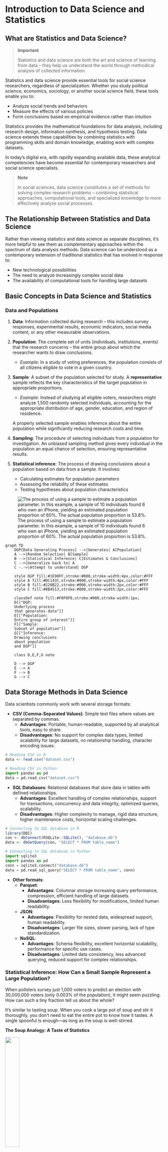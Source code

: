 # Introduction to Data Science and Statistics

## What are Statistics and Data Science?

> **Important**
>
> Statistics and data science are both the art and science of learning from data – they help us understand the world through methodical analysis of collected information.

Statistics and data science provide essential tools for social science researchers, regardless of specialization. Whether you study political science, economics, sociology, or another social science field, these tools enable you to:

- Analyze social trends and behaviors
- Measure the effects of various policies 
- Form conclusions based on empirical evidence rather than intuition

Statistics provides the mathematical foundations for data analysis, including research design, information synthesis, and hypothesis testing. Data science extends these capabilities by combining statistics with programming skills and domain knowledge, enabling work with complex datasets.

In today's digital era, with rapidly expanding available data, these analytical competencies have become essential for contemporary researchers and social science specialists.

> **Note**
>
> In social sciences, data science constitutes a set of methods for solving complex research problems – combining statistical approaches, computational tools, and specialized knowledge to more effectively analyze social processes.

## The Relationship Between Statistics and Data Science

Rather than viewing statistics and data science as separate disciplines, it's more helpful to see them as complementary approaches within the spectrum of data analysis methods. Data science can be understood as a contemporary extension of traditional statistics that has evolved in response to:

- New technological possibilities
- The need to analyze increasingly complex social data
- The availability of computational tools for handling large datasets

## Basic Concepts in Data Science and Statistics

### Data and Populations

1. **Data**: Information collected during research – this includes survey responses, experimental results, economic indicators, social media content, or any other measurable observations.

2. **Population**: The complete set of units (individuals, institutions, events) that the research concerns – the entire group about which the researcher wants to draw conclusions.
   - *Example*: In a study of voting preferences, the population consists of all citizens eligible to vote in a given country.

3. **Sample**: A subset of the population selected for study. A **representative** sample reflects the key characteristics of the target population in appropriate proportions.
   - *Example*: Instead of studying all eligible voters, researchers might analyze 1,500 randomly selected individuals, accounting for the appropriate distribution of age, gender, education, and region of residence.

   A properly selected sample enables inference about the entire population while significantly reducing research costs and time.

4. **Sampling**: The procedure of selecting individuals from a population for investigation. An unbiased sampling method gives every individual in the population an equal chance of selection, ensuring representative results.

5. **Statistical inference**: The process of drawing conclusions about a population based on data from a sample. It involves:
   - Calculating estimates for population parameters
   - Assessing the reliability of these estimates
   - Testing hypotheses about population characteristics

![The process of using a sample to estimate a population parameter. In this example, a sample of 10 individuals found 6 who own an iPhone, yielding an estimated population proportion of 60%. The actual population proportion is 53.8%.](stat_imgs/population_vs_sample.png)

```mermaid
graph TD
    DGP[Data Generating Process] -->|Generates| A[Population]
    A -->|Random Selection| B[Sample]
    B -->|Statistical Inference| C[Estimates & Conclusions]
    C -->|Generalize back to| A
    C -.->|Attempt to understand| DGP

    style DGP fill:#1E90FF,stroke:#000,stroke-width:4px,color:#FFF
    style A fill:#DC143C,stroke:#000,stroke-width:4px,color:#FFF
    style B fill:#228B22,stroke:#000,stroke-width:2px,color:#FFF
    style C fill:#8B4513,stroke:#000,stroke-width:2px,color:#FFF
    
    classDef note fill:#F0F0F0,stroke:#000,stroke-width:1px;
    D[["DGP:
    Underlying process
    that generates data"]]
    E[["Population:
    Entire group of interest"]]
    F[["Sample:
    Subset of population"]]
    G[["Inference:
    Drawing conclusions
    about population
    and DGP"]]
    
    class D,E,F,G note
    
    D --> DGP
    E --> A
    F --> B
    G --> C
```

::: {.callout-note}
## Data Storage Methods in Data Science

Data scientists commonly work with several storage formats:

- **CSV (Comma-Separated Values)**: Simple text files where values are separated by commas.
  - **Advantages**: Portable, human-readable, supported by all analytical tools, easy to share.
  - **Disadvantages**: No support for complex data types, limited scalability for large datasets, no relationship handling, character encoding issues.

```r
# Reading CSV in R
data <- read.csv("dataset.csv")
```

```python
# Reading CSV in Python
import pandas as pd
data = pd.read_csv("dataset.csv")
```

- **SQL Databases**: Relational databases that store data in tables with defined relationships.
  - **Advantages**: Excellent handling of complex relationships, support for transactions, concurrency and data integrity, optimized queries, scalability.
  - **Disadvantages**: Higher complexity to manage, rigid data structure, higher maintenance costs, horizontal scaling challenges.

```r
# Connecting to SQL database in R
library(DBI)
con <- dbConnect(RSQLite::SQLite(), "database.db")
data <- dbGetQuery(con, "SELECT * FROM table_name")
```

```python
# Connecting to SQL database in Python
import sqlite3
import pandas as pd
conn = sqlite3.connect("database.db")
data = pd.read_sql_query("SELECT * FROM table_name", conn)
```

- **Other formats**:
  - **Parquet**: 
    - **Advantages**: Columnar storage increasing query performance, compression, efficient handling of large datasets.
    - **Disadvantages**: Less flexibility for modifications, limited human readability.
  
  - **JSON**: 
    - **Advantages**: Flexibility for nested data, widespread support, human readability.
    - **Disadvantages**: Larger file sizes, slower parsing, lack of type standardization.
  
  - **NoSQL**: 
    - **Advantages**: Schema flexibility, excellent horizontal scalability, performance for specific use cases.
    - **Disadvantages**: Limited data consistency, less advanced querying, reduced support for complex relationships.
:::


### Statistical Inference: How Can a Small Sample Represent a Large Population?

When pollsters survey just 1,000 voters to predict an election with 30,000,000 voters (only 0.003% of the population), it might seem puzzling. How can such a tiny fraction tell us about the whole?

It's similar to tasting soup. When you cook a large pot of soup and stir it thoroughly, you don't need to eat the entire pot to know how it tastes. A single spoonful is enough—as long as the soup is well-stirred.

::: callout-note
**The Soup Analogy: A Taste of Statistics**

![](stat_imgs/soup-svgrepo-com.svg){width="30%"}

-   When you taste a spoonful of soup and decide it isn't salty enough, that's exploratory/descriptive analysis.
-   If you generalize and conclude that your entire pot of soup needs salt, that's an inference.
-   For your inference to be valid, the spoonful you tasted (the sample) needs to be representative of the entire pot (the population).
-   If the soup is not well stirred (heterogeneous population), it doesn't matter how large a spoon you have (sample size), it will still not accurately represent the whole. If the soup is well stirred (homogeneous population), even a small spoon will suffice to test the soup.
:::



#### Why Random Sampling Works

Random sampling works because of three key principles:

1. **Equal opportunity**: Every person in the population has the same chance of being selected, which prevents systematic bias.

2. **Representative diversity**: When everyone has an equal chance, you naturally tend to get people from all different groups in roughly the same proportions as they exist in the population.
   
   *Example*: If 51% of voters are women, then about 51% of your random sample will likely be women (give or take some random variation).

3. **Law of large numbers**: As your sample size (n) grows, random fluctuations become less influential and your sample statistics get closer to the true population values.
   
   *Example*: If you flip a fair coin 10 times, you might get 7 heads (70%). But if you flip it 1,000 times, you're much more likely to get close to 500 heads (50%).

Without proper random sampling, you could easily end up with a biased sample. For instance, if you only surveyed people at a shopping mall during weekday mornings, you'd miss most working people and students, giving you a skewed picture of the population.

::: {.callout-important}
## Randomness as a Fundamental Law of Nature

Randomness can be viewed as one of the fundamental laws of nature that shapes reality at multiple levels:

- **In quantum mechanics**: Heisenberg's uncertainty principle and the probabilistic nature of quantum phenomena indicate that randomness is built into the fundamental structure of reality, rather than merely resulting from imperfections in our measurements or knowledge

- **In genetics**: Random mutations and genetic recombinations constitute the basic mechanism of evolution and biological diversity

- **In chaos theory**: Deterministic systems can exhibit unpredictable behaviors due to sensitivity to initial conditions (the so-called "butterfly effect")

- **In statistical research**: Random sampling is the foundation for inferring properties of a population - without this natural property, we would not be able to formulate reliable generalizations from limited data sets

This natural randomness becomes the foundation of empirical science methodology, particularly evident in two key aspects:

**1. Randomization in Experiments**

Randomization is the process of randomly assigning research units to experimental groups. It is a key element of experimental methodology that:
- Minimizes the influence of confounding variables
- Balances unknown factors between groups
- Reduces the risk of systematic error
- Enables the use of statistical tests for analyzing results

Example in R:
```r
# Randomization in an experiment
set.seed(42) # for reproducibility
participants <- 1:30  # 30 study participants
groups <- c(rep("Control", 15), rep("Experimental", 15))
random_assignment <- sample(groups)  # random assignment to groups
head(data.frame(ID = participants[1:6], Group = random_assignment[1:6]))
```

**2. Simple Random Sampling**

Simple random sampling is the basic method of taking a sample in which each element of the population has an equal chance of being included in the sample. This property of randomness:
- Ensures sample representativeness
- Enables inference about population parameters
- Allows for calculating random errors and constructing confidence intervals

Example in R:
```r
# Drawing a simple random sample from a population
population <- 1:1000  # population of 1000 elements
sample_data <- sample(population, 50)  # random sample of 50 elements
summary(sample_data)  # basic statistics of the drawn sample
```

Recognizing randomness as a law of nature changes our perception of reality - from a deterministic view, where everything is theoretically predictable with sufficient knowledge, to a stochastic one, where uncertainty and variability are inherent features of the world. This allows us to design studies that utilize this natural property to reliably understand the reality around us.
:::

### Understanding Statistical Error

When using a sample to learn about a population, we inevitably encounter statistical error:

**Statistical error** is the difference between our sample estimate and the true population value. 

::: {.callout-important}
## Comprehensive Classification of Statistical Errors

Statistical errors can compromise the validity and reliability of research findings. Understanding these errors is crucial for designing good studies, analyzing data correctly, and drawing appropriate conclusions. Here is a comprehensive classification of statistical errors:

### Sampling Errors

**Random Sampling Errors**

- Think of these as the natural "luck of the draw" when selecting samples
- Example: If you randomly select 30 students from a university to measure average height, you'll likely get a slightly different average each time you take a sample
- These errors get smaller as you include more people in your sample
- Can't be eliminated completely, but can be estimated using concepts like "margin of error"

**Non-Random (Systematic) Sampling Errors (Bias)**

- **Selection bias**: When your sample doesn't fairly represent everyone it should
  - Example: Conducting a phone survey that only reaches people with landlines, missing those who only use cell phones
- **Undercoverage**: When some groups are left out of your sample
  - Example: A campus survey conducted only during daytime classes would miss evening students
- **Self-selection bias**: When people choose whether to participate, potentially skewing results
  - Example: Only people with strong opinions respond to a customer satisfaction survey
- **Non-response bias**: When certain types of people tend not to answer surveys
  - Example: Very busy people might not complete your questionnaire, giving you results that over-represent those with more free time

### Measurement Errors

**Random Measurement Errors**

- Unpredictable "noise" when measuring something
- Example: A slightly shaky hand when measuring blood pressure gives slightly different readings each time
- These tend to balance out with repeated measurements

**Systematic Measurement Errors**

- **Calibration errors**: When your measuring tool is consistently off
  - Example: A scale that always adds 2 pounds to everyone's weight
- **Observer bias**: When the person collecting data influences the measurements
  - Example: A researcher unconsciously recording data in a way that supports their hypothesis
- **Social desirability bias**: When people answer questions how they think they "should" respond, not truthfully
  - Example: Underreporting how much junk food they eat in a nutrition study

### Inference Errors

**Hypothesis Testing Errors** (explained in simple terms)

- **Type I error**: Seeing an effect or relationship that isn't really there (false alarm)
  - Example: Concluding a medicine works when its benefits were just due to chance
- **Type II error**: Missing an effect or relationship that actually exists (missed detection)
  - Example: Concluding a medicine doesn't work when it actually does help patients
- **Type III error**: Solving the wrong problem or asking the wrong question entirely
  - Example: Studying whether a teaching method improves test scores when the real question should be about improving long-term understanding

**Statistical Power Issues**

- **Underpowered studies**: Not including enough participants to reliably detect effects
  - Example: Trying to test a weight loss program with only 5 people—too few to draw reliable conclusions

### Model Specification Errors

**Variable Selection Errors**

- **Omitted variable bias**: Leaving out important factors that affect your results
  - Example: Studying the relationship between exercise and weight loss without accounting for participants' diets
- **Confounding**: When an outside factor influences both what you're testing and the outcome
  - Example: People who exercise (variable 1) might also tend to eat healthier (hidden factor), both of which affect weight loss (outcome)

**Assumption Errors**

- When the statistical test you're using doesn't match your data
  - Example: Using a test that assumes your data follows a bell curve when it actually doesn't

### Data Processing and Analysis Errors

**Data Handling Errors**

- **Data entry errors**: Simple mistakes when recording information
  - Example: Typing "1050" instead of "150" for someone's weight
- **Missing data problems**: Not properly accounting for incomplete information
  - Example: Calculating the average test score while ignoring students who were absent

**Analysis Execution Errors**

- **Software bugs or user errors**: Mistakes in how statistical programs are used
  - Example: Selecting the wrong type of test in your statistics software

### Interpretation and Reporting Errors

**Causal Inference Errors**

- **Correlation-causation fallacy**: Assuming that when two things happen together, one must cause the other
  - Example: Noticing that countries with more chocolate consumption have more Nobel Prize winners, and wrongly concluding that chocolate makes people smarter

**Reporting and Communication Errors**

- **p-hacking**: Trying many different analyses until you find something "significant"
  - Example: Analyzing your data in 20 different ways and only reporting the one analysis that showed the result you wanted
- **Cherry-picking**: Only sharing results that support your hypothesis
  - Example: A diet pill company only publishing studies where their product worked, hiding studies where it didn't

### Remedy Strategies

Ways to reduce these errors:

- **Proper research design**: Planning studies carefully before collecting data
- **Adequate sample size**: Including enough participants based on statistical calculations
- **Pre-registration**: Declaring what you'll analyze before seeing the data
- **Transparency**: Sharing your data and analysis methods with others
- **Replication**: Having different researchers repeat the study to see if they get similar results

Understanding these errors helps ensure that research findings are trustworthy and that we don't draw false conclusions that could lead to poor decisions in fields like medicine, public policy, education, and business.
:::



### Sample Size Considerations

The necessary sample size depends on three main factors:

1. **What type of estimate are you making?** (proportion, average, regression parameter, etc.)
2. **How accurate do you need your estimate to be?**
   
   * More accurate = larger sample
   * Example: Estimating within ±1% requires about 9 times more people than estimating within ±3%

3. **How diverse is your population?**
   
   * For proportions: Maximum variability occurs at 50%, minimum at 0% or 100%
   * For means: Check how much measurements differ from each other (variance)
   * For regression models: Consider the variance of your predictors and outcome variables

#### Small Population Considerations

When working with small populations (e.g., 1,000 people or fewer):

- There are significant methodological differences compared to large populations
- A simple random sample traditionally assumes sampling with replacement
- In research practice, sampling without replacement is typically used
- The smaller the population, the greater the difference between these approaches
- The **finite population correction factor** becomes essential when studying more than 5-10% of the population

**Practical recommendations for small populations:**

* For populations under 200 units, consider a complete census
* Use appropriate statistical formulas that account for sampling without replacement
* Standard formulas for standard errors based on sampling with replacement will overestimate error in small populations
* Clearly document the sampling mechanism in research reports

**Explaining the difference:**

-   Sampling with replacement: each unit has a constant probability of selection in each draw (e.g., 1/N)
-   Sampling without replacement: selection probability changes in subsequent draws (from 1/N to 1/(N-1), 1/(N-2), etc.)
-   In large populations, the difference is minimal; in small ones - fundamental
-   Sampling without replacement schemes often have lower estimator variance than sampling with replacement


### Statistical Estimation Considerations

#### Proportions (percentages)

When estimating a proportion (like the percentage of voters supporting a candidate), the required sample size depends heavily on how close that proportion is to 50%.

**Why proportions near 50% need larger samples:**

Let's use a concrete example with different sample sizes to see why:

| True Population Proportion | Sample Size | Typical Margin of Error |
|----------------------------|-------------|-------------------------|
| 50% (maximum uncertainty)  | 100         | ±10 percentage points   |
| 50% (maximum uncertainty)  | 400         | ±5 percentage points    |
| 50% (maximum uncertainty)  | 1,000       | ±3 percentage points    |
| 10% (less uncertainty)     | 100         | ±6 percentage points    |
| 10% (less uncertainty)     | 400         | ±3 percentage points    |
| 10% (less uncertainty)     | 1,000       | ±2 percentage points    |

These numbers demonstrate two important patterns:
1. **As sample size increases, margin of error decreases** (comparing across rows)
2. **At the same sample size, proportions near 50% have larger margins of error** than proportions near 0% or 100% (comparing 50% vs 10%)

This happens because proportions follow a binomial distribution, where the variance is maximum at p=0.5 (50%) and minimum at p=0 or p=1 (0% or 100%).

**Population size has minimal impact:**

For a typical election poll with proportions near 50%, about 1,000 randomly selected people provide accuracy around ±3 percentage points. Surprisingly, this sample size remains roughly the same whether your population is 30,000 or 30 million. This counterintuitive fact is why national polls can be accurate with relatively small samples.

#### Averages (means)

When estimating an average (like typical household income or height):

- An average summarizes continuous measurements that can take many different values
- Sample size depends primarily on how much these measurements vary from person to person
- Key considerations:
  * Populations with more varied measurements require larger samples
  * More precise estimates require larger samples
  * Unlike proportions, there is no "maximum uncertainty" at a certain value
  * The necessary sample size is directly proportional to the variance of the variable

- For example, estimating average income might require a larger sample than estimating average height because incomes typically vary more widely than heights

#### Model Parameters and Complex Estimation

Statistical modeling extends beyond simple proportions and averages to examine relationships between variables and make predictions. Sample size requirements become more nuanced in these contexts.

##### Regression Model Parameters

Regression models describe how one variable (the dependent variable) relates to one or more other variables (the independent variables). Sample size considerations for regression include:

**Key factors affecting required sample size:**

- **Number of parameters**: Each predictor variable and interaction term consumes "degrees of freedom"
  * More variables = larger sample needed
  * Rule of thumb: 10-20 observations per variable is a minimum starting point
  * For detecting subtle effects: may need 50-100+ observations per variable

- **Effect size**: The strength of the relationships being studied
  * Smaller effects require larger samples to detect reliably
  * Power analysis should be conducted based on expected effect sizes

- **Variability explanations**:
  * $R^2$ values - higher values indicate models that explain more variance, potentially requiring smaller samples
  * Residual variance - greater unexplained variability requires larger samples

- **Model complexity**:
  * Linear vs. non-linear relationships
  * Interaction effects
  * Nested or hierarchical data structures
  * Non-normal distributions or heteroscedasticity

##### Advanced Modeling Considerations

**Multilevel and Hierarchical Models:**

- These models handle nested data structures (e.g., students within classrooms within schools)
- Sample size requirements operate at multiple levels:
  * Level 1: Individual observations (e.g., students)
  * Level 2: Grouping factors (e.g., classrooms)
  * Level 3: Higher-level groups (e.g., schools)
- Rule of thumb: Need at least 30+ groups at higher levels for reliable estimation
- Power depends more on the number of higher-level units than on the total sample size

**Structural Equation Models (SEM):**

- Complex models examining relationships among latent variables
- Sample size requirements typically larger than simple regression
- Recommendations range from 200 minimum to 10-20 observations per estimated parameter
- Model complexity and expected effect sizes heavily influence required sample sizes

**Bayesian Approaches:**

- Prior information can sometimes compensate for smaller sample sizes
- However, still require sufficient data, especially for complex models
- Posterior predictive checks help assess if sample size is adequate

#### Sample Size Planning in Practice

When planning studies, consider:

1. **Statistical power**: The ability to detect effects when they truly exist
   * Commonly aim for 80% power (or higher for critical decisions)
   * Conduct formal power analyses when possible

2. **Precision**: How narrow you need confidence intervals to be
   * Consider the practical importance of precision in your field
   * More precision requires larger samples

3. **Resource constraints**: Balance statistical ideals with practical limitations
   * Budget, time, participant availability
   * Consider sequential or adaptive sampling when appropriate

4. **Ethical considerations**: Collect enough data to answer questions reliably, but don't waste resources or unnecessarily burden participants

Remember that these are guidelines, and specific research questions may require consulting with a statistician for optimal sample size determination.



### Maximum Uncertainty for Proportion Example: Why 50% is the "Worst Case"

To understand why proportions near 50% require larger samples, let's look at a simulation:

Imagine you have 100 coins in a bag that are either gold or silver. You want to estimate what percentage are gold by randomly selecting 20 coins.

**Scenario A: 50% Gold (Maximum Uncertainty)**

- The bag contains 50 gold and 50 silver coins (50% gold)
- Let's simulate drawing 20 coins 10 different times:
  * Draw 1: 8 gold coins (40% - off by 10%)
  * Draw 2: 12 gold coins (60% - off by 10%)
  * Draw 3: 9 gold coins (45% - off by 5%)
  * Draw 4: 7 gold coins (35% - off by 15%)
  * Draw 5: 11 gold coins (55% - off by 5%)
  * Draw 6: 14 gold coins (70% - off by 20%)
  * Draw 7: 8 gold coins (40% - off by 10%)
  * Draw 8: 10 gold coins (50% - perfect!)
  * Draw 9: 7 gold coins (35% - off by 15%)
  * Draw 10: 12 gold coins (60% - off by 10%)

These results vary widely, from 35% to 70%, with an average error of 10 percentage points!

**Scenario B: 10% Gold (Less Uncertainty)**

- The bag contains 10 gold and 90 silver coins (10% gold)
- Let's simulate drawing 20 coins 10 different times:
  * Draw 1: 1 gold coin (5% - off by 5%)
  * Draw 2: 2 gold coins (10% - perfect!)
  * Draw 3: 3 gold coins (15% - off by 5%)
  * Draw 4: 1 gold coin (5% - off by 5%)
  * Draw 5: 2 gold coins (10% - perfect!)
  * Draw 6: 0 gold coins (0% - off by 10%)
  * Draw 7: 3 gold coins (15% - off by 5%)
  * Draw 8: 2 gold coins (10% - perfect!)
  * Draw 9: 1 gold coin (5% - off by 5%)
  * Draw 10: 2 gold coins (10% - perfect!)

These results stay much closer to the true 10%, ranging from 0% to 15%, with an average error of just 4 percentage points.

This demonstrates why we need larger samples when the proportion is close to 50% - the natural variability is much greater. When the true proportion is 50%, any deviation from this perfect balance is equally likely in either direction, creating maximum uncertainty.

#### Opinion Poll Example: Popular vs. Unpopular Candidates

In an election poll with 1,000 people:

**For a major candidate polling at 40%:**

- Our accuracy would be about ±3 percentage points
- We can estimate their support is between 37% and 43%

**For a minor candidate polling at 3%:**

- Our accuracy would be about ±1 percentage point
- We can estimate their support is between 2% and 4%

**Important clarification about accuracy:** 

1. **Absolute accuracy (in percentage points):**
   
   - For a minor candidate (3%): ±1 percentage point (smaller absolute error)
   - For a major candidate (40%): ±3 percentage points (larger absolute error)

2. **Relative accuracy (as a proportion of the estimate):**
   
   - For a minor candidate (3%): ±1 percentage point is 33% of their support level
   - For a major candidate (40%): ±3 percentage points is only 7.5% of their support level

This explains why polls can reliably detect the presence of minor candidates but might have difficulty precisely measuring small changes in their support levels. The same sample size gives different absolute accuracies depending on how close the proportion is to 50%.

### Summary: Key Points to Remember

1. **Statistics and data science** provide essential tools for understanding social phenomena through data analysis.

2. **Properly selected samples** allow us to make reliable inferences about entire populations without studying everyone.

3. **Statistical error** comes in two forms:
   - Random error (reduced by larger samples)
   - Systematic error (reduced by better methodology)

4. **Sample size needs** vary based on:
   - What you're measuring (proportions vs. averages)
   - Desired accuracy
   - Population variability
   - For proportions specifically, values near 50% require larger samples

5. **Small populations** require special sampling considerations and may benefit from using the finite population correction factor.

By understanding these foundational concepts, you'll be better equipped to design and interpret research in the social sciences.


::: {.panel-tabset group="language"}
## SRS
**Simple Random Sampling**: Every individual has an equal probability of selection. The entire population is randomly sampled without any predetermined pattern.

![Simple Random Sampling. Retrieved from: https://app.passyourmath.com/courses/theory/116/1750/26640/en](stat_imgs/Simple_Random_Sampling2.svg)

## Stratified sampling
**Stratified Sampling**: The population is divided into distinct subgroups (strata) before random samples are drawn from each stratum proportionally.

![Stratified Sampling. Retrieved from: https://app.passyourmath.com/courses/theory/116/1750/26640/en](stat_imgs/Stratified2.svg)

## Cluster sampling
**Cluster Sampling**: The population is divided into clusters, and entire clusters are randomly selected for analysis rather than individuals.

![Cluster Sampling. Retrieved from: https://app.passyourmath.com/courses/theory/116/1750/26640/en](stat_imgs/Cluster2.svg)

:::


::: {.callout-note}
## Data Generating Process and Superpopulation in the Context of Statistical Research

In statistics and econometrics, we often use the concepts of population and sample. However, for a complete understanding of statistical models, it's worth introducing two additional concepts: **data generating process (DGP)** and **superpopulation**. These concepts will help us better understand how the data we analyze is generated.

### Basic Concepts

**Population**: The set of all units (people, firms, countries, etc.) that are the subject of our study. For example, all households in the United States.

**Sample**: A subset of the population that we study to draw conclusions about the entire population. For example, 1000 randomly selected households in the United States.

### Data Generating Process (DGP)

**Data Generating Process** is a mechanism or stochastic (random) model that determines how the values of variables we observe are generated.

Key features of DGP:

- It is an abstract, mathematical model describing how variables are related to each other
- It contains both deterministic (predictable) and random (unpredictable) elements
- It is usually expressed using equations and probability distributions

#### Example of DGP:
Let's assume we're studying household incomes. The DGP model (a mathematical equation) could look like this:

$Y_i = \beta_0 + \beta_1 X_{1i} + \beta_2 X_{2i} + \varepsilon_i$

Where:

- $Y_i$ is the income of household $i$
- $X_{1i}$ is the number of employed people in household $i$
- $X_{2i}$ is the education level of the main earner in household $i$
- $\varepsilon_i$ is a random factor (error)
- $\beta_0, \beta_1, \beta_2$ are model parameters

In this example, the DGP determines how income depends on the number of working people and education, plus a random element.

### Superpopulation

**Superpopulation** is a hypothetical, infinite population from which our actual population can be treated as a sample.

Key features of superpopulation:

- It is a conceptual extension of the population concept
- It represents all possible realizations of the data generating process (DGP)
- It allows for inference not only about the current population but about general regularities

#### Examples of superpopulation:
1. We are studying SAT results in the United States in 2024 (population). The superpopulation is the hypothetical SAT results of all possible students who could take the SAT in similar conditions in any year.

2. We are analyzing the GDP of European countries in 2023 (population). The superpopulation is all possible realizations of these countries' GDP under different economic conditions.

### Relationships Between Concepts

```
DGP → Superpopulation → Population → Sample
```

- **DGP** defines the mechanism of data generation
- **Superpopulation** is all possible realizations of DGP
- **Population** is a specific, finite realization from the superpopulation
- **Sample** is a subset of the population that we actually observe and analyze

### Practical Significance

#### Why are these concepts important?

1. **Econometric modeling** - DGP is the foundation of econometric modeling, allowing us to understand how economic variables affect each other.

2. **Statistical inference** - The concept of superpopulation allows for formulating general conclusions that go beyond a specific time or group.

3. **Forecasting** - Understanding DGP enables better forecasting of future values of economic variables.

4. **Hypothesis testing** - It helps better determine whether observed relationships are due to chance or reflect actual regularities.

### Example of Application in Economics

Let's assume an economist is studying the impact of interest rates on inflation:

- **DGP**: Equation describing how interest rates and other factors affect inflation
- **Superpopulation**: All possible inflation values at different levels of interest rates and other factors
- **Population**: Actual inflation values in all countries during a given period
- **Sample**: Inflation data from 30 selected countries that we study

### Examples from Electoral Studies

**Example 1: Voter Turnout**

- **DGP**: $Turnout_i = \beta_0 + \beta_1 Age_i + \beta_2 Education_i + \beta_3 Income_i + \varepsilon_i$
- **Superpopulation**: All possible decisions to participate in elections that voters with different socio-demographic characteristics could make under different conditions
- **Population**: All eligible voters in the 2020 presidential election
- **Sample**: 1500 respondents of an exit poll after the election

**Example 2: Support for Political Parties**

- **DGP**: $Support_{ij} = \beta_0 + \beta_1 Ideology_i + \beta_2 EconomicSituation_i + \beta_3 Age_i + \varepsilon_i$
- **Superpopulation**: All possible electoral preferences of people with different characteristics in different socio-economic conditions
- **Population**: All voters in the United States in 2023
- **Sample**: Pre-election survey respondents (n=1000)

### Simulation and Estimation of a Demand Function as DGP in R

The following code illustrates how to simulate a demand function with multiple predictors as a DGP and estimate its parameters using OLS regression:

```r
#| warning: false
#| message: false

# Loading required packages
library(tidyverse)

# Setting random seed for reproducible results
set.seed(123)

# 1. Defining the "true" DGP: Product demand function
# Model: Q = beta0 + beta1*P + beta2*I + beta3*P_sub + beta4*P_comp + beta5*A + epsilon
# Where:
# Q = quantity demanded
# P = product price
# I = consumer income
# P_sub = price of substitute good
# P_comp = price of complementary good
# A = advertising expenditure

# True parameter values (consistent with economic theory)
beta0_true <- 100      # Constant
beta1_true <- -2.5     # Own price effect (negative - according to the law of demand)
beta2_true <- 0.8      # Income effect (positive - normal good)
beta3_true <- 1.2      # Substitute price effect (positive)
beta4_true <- -0.7     # Complementary good price effect (negative)
beta5_true <- 0.5      # Advertising effect (positive)
sigma_true <- 5        # Standard deviation of random error

# 2. Simulating superpopulation (5000 potential markets/periods)
n_super <- 5000

# Generating predictors
price <- runif(n_super, min = 5, max = 15)             # Product price ($)
income <- rnorm(n_super, mean = 3000, sd = 500)        # Average income ($)
price_substitute <- runif(n_super, min = 4, max = 16)  # Substitute price ($)
price_complement <- runif(n_super, min = 2, max = 8)   # Complement price ($)
advertising <- runif(n_super, min = 0, max = 100)      # Advertising expenditure ($1000s)

# Adding correlation between variables (e.g., price and substitute price)
price_substitute <- price_substitute + rnorm(n_super, mean = 0.2 * price, sd = 1)

# Generating demand according to DGP
epsilon <- rnorm(n_super, mean = 0, sd = sigma_true)  # Random component
demand <- beta0_true + 
         beta1_true * price + 
         beta2_true * (income/1000) +  # scaling income for better interpretation
         beta3_true * price_substitute + 
         beta4_true * price_complement + 
         beta5_true * (advertising/10) +   # scaling advertising for better interpretation
         epsilon

# Creating superpopulation data frame
superpopulation <- tibble(
  id = 1:n_super,
  price = price,
  income = income,
  price_substitute = price_substitute,
  price_complement = price_complement,
  advertising = advertising,
  demand = demand
)

# Show first few observations
head(superpopulation)

# 3. Drawing a sample from superpopulation (e.g., 200 observations)
n_sample <- 200
sample_indices <- sample(1:n_super, n_sample)
sample_data <- superpopulation[sample_indices, ]

# 4. Estimating OLS model based on the sample
ols_model <- lm(demand ~ price + I(income/1000) + price_substitute + 
                price_complement + I(advertising/10), data = sample_data)

# 5. Displaying model summary
summary(ols_model)

# 6. Comparing true parameters with estimated ones
true_parameters <- c(beta0_true, beta1_true, beta2_true, 
                     beta3_true, beta4_true, beta5_true)
estimated_parameters <- coef(ols_model)

comparison <- tibble(
  parameter = c("Intercept", "Price", "Income (thousands)", "Substitute price", 
               "Complement price", "Advertising (10 thousands)"),
  true_value = true_parameters,
  estimated_value = estimated_parameters,
  difference = estimated_value - true_value,
  percent_error = abs(difference / true_value) * 100
)

# Display comparison
print(comparison)

# 7. Visualizing comparison of true and estimated parameters
ggplot(comparison, aes(x = parameter, y = true_value)) +
  geom_point(color = "blue", size = 3) +
  geom_point(aes(y = estimated_value), color = "red", size = 3) +
  geom_segment(aes(xend = parameter, y = true_value, 
                   yend = estimated_value), color = "gray") +
  labs(title = "Comparison of True DGP with Estimated Model",
       subtitle = "Blue points: true values, Red points: estimated values",
       x = "Parameter", y = "Value") +
  theme_minimal() +
  coord_flip()

# 8. Checking model's predictive ability on new data
# We draw new data from superpopulation (not used in estimation)
new_indices <- sample(setdiff(1:n_super, sample_indices), 100)
new_data <- superpopulation[new_indices, ]

# Prediction on new data
new_data$predicted_demand <- predict(ols_model, newdata = new_data)

# Calculating mean squared error (MSE) of prediction
mse <- mean((new_data$demand - new_data$predicted_demand)^2)
rmse <- sqrt(mse)
cat("Root Mean Squared Error (RMSE):", round(rmse, 2), "\n")

# 9. Visualizing relationship between price and demand
# (ceteris paribus effect - controlling for other variables)
ceteris_paribus <- tibble(
  price = seq(5, 15, length.out = 100),
  income = mean(sample_data$income),
  price_substitute = mean(sample_data$price_substitute),
  price_complement = mean(sample_data$price_complement),
  advertising = mean(sample_data$advertising)
)

# Calculating predicted demand according to true DGP
ceteris_paribus$true_demand <- beta0_true + 
                              beta1_true * ceteris_paribus$price + 
                              beta2_true * (ceteris_paribus$income/1000) + 
                              beta3_true * ceteris_paribus$price_substitute + 
                              beta4_true * ceteris_paribus$price_complement + 
                              beta5_true * (ceteris_paribus$advertising/10)

# Calculating predicted demand according to estimated model
ceteris_paribus$estimated_demand <- predict(ols_model, newdata = ceteris_paribus)

# Visualization
ggplot(ceteris_paribus, aes(x = price)) +
  geom_line(aes(y = true_demand, color = "True DGP"), size = 1.2) +
  geom_line(aes(y = estimated_demand, color = "Estimated model"), size = 1.2) +
  scale_color_manual(values = c("True DGP" = "blue", "Estimated model" = "red")) +
  labs(title = "Demand Curve: True DGP vs. Estimated Model",
       subtitle = "Ceteris paribus effect (with other variables held constant)",
       x = "Product price ($)",
       y = "Demand (quantity)",
       color = "Model") +
  theme_minimal()
```

This code demonstrates:

1. Defining a complex DGP for a demand function with multiple predictors consistent with economic theory
2. Simulating a superpopulation according to this DGP
3. Drawing a sample from the superpopulation
4. Estimating model parameters using OLS regression
5. Comparing estimated parameters with their true values
6. Visualizing the comparison of true and estimated parameters
7. Checking the model's predictive ability on new data
8. Visualizing the relationship between price and demand with ceteris paribus effect

This example shows how we can simulate complex economic relationships and then use econometric methods to discover these relationships based on a sample of data. It is an excellent illustration of how economic theory, DGP, and statistical methods are interconnected.

In reality, we never know the true DGP - that's exactly what we're trying to discover through statistical analysis. Simulations of this type, however, allow us to conceptually understand how statistical inference connects with the concept of DGP and superpopulation.


### Supplementary Examples

#### Example 1: Voter Opinion Study
- **Population**: All registered voters in the United States in 2023 (approx. 168 million people)
- **Sample**: 1000 randomly selected voters surveyed in a poll
- **Superpopulation**: All possible voters (present, future, and hypothetical) and all possible voting scenarios
- **DGP** (Data Generating Process): Complex mechanism shaping opinions and voting decisions, including:
  - Demographic factors (age, education, place of residence)
  - Economic conditions (income, employment status)
  - Media influence and public debate
  - Personal experiences
  - Historical political conditions

#### Example 2: Anti-diabetic Drug Effects Study
- **Population**: All patients with type 2 diabetes in a given country (e.g., 34 million people)
- **Sample**: 500 patients participating in a clinical trial
- **Superpopulation**: All possible type 2 diabetes patients (present and future) with various genetic and environmental profiles
- **DGP**: Biological mechanism including:
  - Drug interactions with receptors in the body
  - Individual genetic factors
  - Environmental factors (diet, physical activity)
  - Interactions with other medications
  - Metabolic mechanisms of the organism

#### Example 3: When Sample Equals Population
Study of all 50 US states:
- **Traditional approach**: No distinction between sample and population (we study all states)
- **Superpopulation approach**:
  - **Population/Sample**: 50 existing US states
  - **Superpopulation**: Theoretical set of all possible territorial units of the "state" type under different historical, political, and social conditions
  - **DGP**: Fundamental geographic, historical, political, and socio-economic mechanisms shaping state characteristics

#### Example 4: Pizza Quality in New York City
- **Population**: All currently operating pizzerias in New York City (e.g., 2000 establishments)
- **Sample**: 50 randomly selected pizzerias from different neighborhoods
- **Superpopulation**: All possible pizzerias that could exist in New York City:
  - Currently operating
  - Future (not yet opened)
  - Historical (already closed)
  - Hypothetical (in alternative economic or cultural conditions)
- **DGP**: Factors affecting pizza quality:
  - Ingredients and their quality
  - Skills and experience of chefs
  - Kitchen equipment and infrastructure
  - Preparation methods and recipes
  - Environmental factors (e.g., local water quality)
  - Cultural influences and culinary traditions
  - Economic conditions (operating costs, rent)

DGP is like a "recipe for pizza quality" that determines outcomes for all potential pizzerias in the superpopulation, not just currently existing establishments.

```mermaid
graph TD
    A[Data Generating Process DGP]
    S(Superpopulation)
    B(Population)
    C[Sample]
    A -->|Generates| S
    S -->|One realization| B
    B -->|Sampling| C
    C -.->|Inference| B
    C -.->|Inference| S
    C -.->|Inference| A
    B -.->|Inference| S
    B -.->|Inference| A
    S -.->|Inference| A
    
    classDef dgp fill:#f9f,stroke:#333,stroke-width:4px;
    classDef superpop fill:#fce,stroke:#333,stroke-width:3px;
    classDef pop fill:#bbf,stroke:#333,stroke-width:2px;
    classDef sam fill:#bfb,stroke:#333,stroke-width:2px;
    
    class A dgp;
    class S superpop;
    class B pop;
    class C sam;
```

:::



## Population Parameters

> **Important**
>
> A **population parameter** ($\theta$) is a numerical value that characterizes a specific feature of the entire population. Population parameters are usually unknown and are the subject of estimation based on a sample.

Common population parameters include:

- $\mu$ (population mean): The average value in the population
- $\sigma^2$ (population variance): The average squared deviation from the mean
- $\sigma$ (population standard deviation): The square root of the variance
- $p$ (population proportion): The fraction of the population with a certain characteristic

Since studying an entire population is usually impractical, we use samples to estimate these parameters.

## Distribution of Sample Statistics

A **sample statistic** ($\hat{\theta}$) is a value calculated from sample observations used to estimate a population parameter $\theta$. 

The distribution of a statistic describes how its values vary when repeatedly drawing samples of the same size $n$ from the same population. This concept is fundamental to understanding statistical inference.

Think of it this way: When we take a sample and calculate a statistic (like a sample mean), we get one specific value. But if we repeated this process many times—taking different random samples of the same size from the same population—we would get different values each time. The distribution of the statistic describes this pattern of variability.

![Various random samples of equal size and their statistics. Retrieved from: https://allmodelsarewrong.github.io/mse.html](stat_imgs/sampling-estimators.svg)

Key points about the distribution of a statistic:

1. It shows how the statistic varies from sample to sample
2. It helps us understand sampling error and uncertainty 
3. It allows us to make probabilistic statements about how close our estimate is to the true population parameter
4. It forms the foundation for statistical inference

Example: If we're interested in the population mean $\mu$, its estimator is the sample mean $\bar{x}$, calculated as:

$\bar{x} = \frac{1}{n}\sum_{i=1}^{n}x_i$

where $x_1, x_2, ..., x_n$ are observations in a random sample.

## Expected Value of the Sample Statistic

Before going further, let's briefly explain what we mean by "expected value":

The **expected value** (or mean) of a random variable is the long-run average value we would observe if we could repeat a random experiment infinitely many times. It's essentially the "center of gravity" of a probability distribution - the value around which the distribution balances.

For a discrete random variable X, the expected value is calculated as:

$E(X) = \sum_i x_i \cdot P(X = x_i)$

Where $x_i$ are the possible values and $P(X = x_i)$ are their probabilities.

With this in mind, the expected value of a sample statistic $E(\hat{\theta})$ is the average value that the statistic takes when repeatedly drawing samples from the population.

For well-constructed estimators, the expected value equals the parameter we're trying to estimate:

$E(\hat{\theta}) = \theta$

This means a "good" estimator will, on average, give us the right answer. Such an estimator is called **unbiased**.

::: {.callout-note}
## Optional: Proof that the sample mean is an unbiased estimator

For the sample mean $\bar{x}$, we can prove it's an unbiased estimator of the population mean $\mu$ as follows:

$E(\bar{x}) = E\left(\frac{1}{n}\sum_{i=1}^{n}x_i\right)$

Using the linearity property of expected values (the expected value of a sum equals the sum of expected values):

$E(\bar{x}) = \frac{1}{n}\sum_{i=1}^{n}E(x_i)$

Since each $x_i$ is a random observation from the population with mean $\mu$:

$E(x_i) = \mu \text{ for all } i$

Therefore:

$E(\bar{x}) = \frac{1}{n}\sum_{i=1}^{n}\mu = \frac{1}{n} \cdot n \cdot \mu = \mu$

This proves that the sample mean is an unbiased estimator of the population mean.
:::

::: {.callout-note}
## Optional: Understanding why the sample variance needs n-1 in the denominator

The sample variance is commonly defined as:

$s^2 = \frac{1}{n-1}\sum_{i=1}^n (x_i - \bar{x})^2$

Why do we use $n-1$ in the denominator rather than $n$?

Let's consider what happens if we used $n$ instead:

$\tilde{s}^2 = \frac{1}{n}\sum_{i=1}^n (x_i - \bar{x})^2$

To check if this is unbiased, we need to find $E(\tilde{s}^2)$ and see if it equals $\sigma^2$.

Without going through all the mathematical steps, the key insight is:
1. When we calculate $(x_i - \bar{x})^2$, we're using $\bar{x}$ (the sample mean) instead of $\mu$ (the population mean)
2. The sample mean $\bar{x}$ is itself estimated from the same data
3. This introduces a dependency that makes our variance estimator systematically underestimate the true variance
4. Specifically, $E(\tilde{s}^2) = \frac{n-1}{n}\sigma^2$, which means it's biased by a factor of $\frac{n-1}{n}$
5. To correct this bias, we divide by $n-1$ instead of $n$, giving us:
   $E(s^2) = E\left(\frac{n}{n-1}\tilde{s}^2\right) = \frac{n}{n-1}E(\tilde{s}^2) = \frac{n}{n-1}\frac{n-1}{n}\sigma^2 = \sigma^2$

Intuitively, we're using $n-1$ because we've already "used up" one degree of freedom when estimating the mean. The denominator $n-1$ is called the "degrees of freedom" - the number of independent pieces of information available for estimating the variance after estimating the mean.
:::

Not all estimators are unbiased. For instance, as we just saw, the simple variance estimator needs a correction ($\frac{1}{n-1}$ instead of $\frac{1}{n}$) to be unbiased.

## The Normal Distribution - The Bell Curve

> **Note**
>
> The normal distribution (also known as the Gaussian distribution or bell curve) is one of the most important probability distributions in statistics. It has a symmetric bell shape and is fully described by two parameters:
> 
> - The mean $\mu$ (centers the distribution)
> - The standard deviation $\sigma$ (determines the width of the "bell")
>
> The normal distribution appears frequently in nature and human systems (heights, measurement errors, test scores). 

### Mathematical Representation

The probability density function (PDF) of the normal distribution is:

$$
f(x) = \frac{1}{\sigma\sqrt{2\pi}} e^{-\frac{1}{2}\left(\frac{x-\mu}{\sigma}\right)^2}
$$

Where:

- $x$ is a random variable
- $\mu$ is the mean (location parameter)
- $\sigma$ is the standard deviation (scale parameter)
- $e$ is Euler's number (approximately 2.71828)
- $\pi$ is the mathematical constant pi (approximately 3.14159)

### Practical Significance

The normal distribution is especially important because of:

1. The **68-95-99.7 Rule**: Approximately 68% of values fall within 1 standard deviation of the mean, 95% within 2 standard deviations, and 99.7% within 3 standard deviations.

2. The **Central Limit Theorem**: Sample means tend to follow a normal distribution regardless of the original distribution's shape (given a sufficiently large sample size).

3. **Statistical Inference**: The normal distribution forms the foundation for many statistical tests and confidence intervals.

## Types of Data and Variables

Data forms the foundation of statistical analysis. To better understand its role, it's important to familiarize yourself with key concepts.

## Sources of Data

- **Primary data**: Collected directly for a specific research purpose (e.g., conducting your own survey)
- **Secondary data**: Obtained from existing sources (e.g., databases or government statistics)

## Variables and Constants

**Variables** are characteristics that can take on different values in a dataset. They are the objects of our research and analysis.

### Classification of Variables

1. **Quantitative Variables** (represent quantities or measurements):
   - **Continuous**: Can take any value within a specific range (e.g., height, weight, temperature)
   - **Discrete**: Take only specific values, usually integers (e.g., number of children, errors)

2. **Qualitative Variables** (represent categories or qualities):
   - **Nominal**: Categories with no natural order (e.g., blood type, gender, region)
   - **Ordinal**: Categories with a natural order (e.g., education level, satisfaction ratings)

**Constants** are values that remain unchanged throughout the analysis and often serve as reference points.

## Statistical Estimation Concepts

In statistics, several similar-sounding concepts are often confused. Here's a clear distinction between these key terms:

## Population Parameter (Estimand)

A **population parameter** is a numerical value describing a characteristic of the entire population:

1. It concerns the *entire* population, not just a sample
2. Usually denoted by Greek letters (μ, σ, π, ρ)
3. In most cases remains **unknown** (we cannot study the entire population)
4. Is determined by the actual Data Generating Process (DGP)

An **estimand** is the specific population parameter or function of parameters that we want to estimate. It is the *goal of our estimation*.

> **Important distinction!**
>
> The estimand (population parameter) is a value in the population that we want to know but that remains unknown to us. It is our research target.

## Estimator (Statistic)

An **estimator** is a mathematical function (formula, procedure) that provides an estimate of a population parameter based on sample data. **An estimator is a random variable** because its value depends on the specific sample.

A **statistic** is any measure calculated from sample data. When a statistic is used to estimate a population parameter, we call it an estimator.

Examples of estimators:

- Sample mean: $\bar{x} = \frac{1}{n}\sum_{i=1}^n x_i$ (estimator of population mean μ)
- Sample variance: $s^2 = \frac{1}{n-1}\sum_{i=1}^n (x_i - \bar{x})^2$ (estimator of population variance σ²)
- Sample proportion: $\hat{p} = \frac{x}{n}$ (estimator of population proportion p)

> **Note: Estimator as a procedure**
>
> An estimator should be understood as a **recipe** for calculating a value based on a sample. The same estimator applied to different samples will yield different results.
>
> Example: The mean estimator $\bar{x} = \frac{1}{n}\sum_{i=1}^n x_i$ is a procedure of "sum all values and divide by their count."

## Estimate

An **estimate** is a specific numerical value obtained after applying an estimator to a particular sample. It is a single number, being a realization of the random variable that is the estimator.

> **Example distinguishing these concepts**
>
> - **Estimand**: Average height of all adults in a country (μ) - unknown value
> - **Estimator**: Formula for sample mean $\bar{x} = \frac{1}{n}\sum_{i=1}^n x_i$ - computational procedure
> - **Estimate**: 173.5 cm - specific value obtained from a sample
>
> Different samples will give different estimates of the same estimand using the same estimator.

## Properties of Good Estimators

A good estimator should have favorable statistical properties:

1. **Unbiasedness**: An estimator is unbiased if its expected value equals the parameter it's estimating. Formally: E($\hat{\theta}$) = $\theta$

2. **Efficiency**: An estimator is efficient if it has the smallest possible variance among all unbiased estimators

3. **Consistency**: An estimator is consistent if, as the sample size increases, its value approaches the true parameter value

4. **Sufficiency**: An estimator is sufficient if it uses all available information from the sample regarding the parameter being estimated

## Statistical Models and Inference

### Statistical Models

A statistical model is a mathematical representation of reality that describes relationships between variables and the structure of data. It allows for describing the data generating process (DGP) and making inferences about parameters.

> **Components of a Statistical Model**
>
> A complete statistical model consists of:
>
> 1. **Functional form**: The mathematical structure defining the relationship between variables (e.g., linear, quadratic)
> 2. **Variables**: 
>    - Dependent variable(s): What we're trying to predict or explain
>    - Independent/explanatory variables: Factors that might influence the dependent variable
> 3. **Parameters**: Unknown values we estimate from data (e.g., regression coefficients)
> 4. **Random component**: The error term accounting for unexplained variability
> 5. **Probability distribution assumptions**: Specifications about how the random component is distributed

Example of a linear regression model: $y = \beta_0 + \beta_1x + \epsilon$, where $\epsilon \sim N(0, \sigma^2)$

In this model:

- $\beta_0$ and $\beta_1$ are parameters we want to estimate
- $\epsilon$ is a random component representing unexplained variability
- We assume normality of the error distribution

### Causal vs. Predictive Inference

In statistical analysis, we may have two main goals:

1. **Causal inference**: Determining whether variable X *causes* a change in variable Y
   - Requires additional assumptions or special research designs
   - Enables predicting the effects of interventions

2. **Predictive inference**: Predicting Y values based on X
   - Does not need to assume a causal relationship
   - Focuses on prediction accuracy

> **Warning: Correlation ≠ Causation**
>
> A spurious relationship or spurious correlation occurs when two or more variables are associated but not causally related.
>
> Two variables can be strongly correlated because of:
>
> 1. A confounding variable that affects both variables
> 2. Reverse causality (Y affects X, not vice versa)
> 3. Chance (spurious correlation)

### Challenges of Causal Inference

The fundamental problem of causal inference is the impossibility of observing **counterfactuals** (alternative scenarios). For a given unit, we can observe only one potential outcome.

![The fundamental problem of causal inference: We can think of causal inference as a PREDICTION problem. How can we predict the counterfactual given that we never observe it?](stat_imgs/meme_horse.svg)

Example:
- We observe a person who completed college and earns $8,000 per month
- We cannot observe how much the same person would earn if they had not completed college

Causal methods attempt to solve this problem through:

1. Randomized experiments
2. Instrumental variables
3. Matching methods
4. Regression discontinuity analysis
5. Difference-in-differences

Common problems in causal inference:

![Confounding bias: drinking the night before is a common cause of sleeping with shoes on and waking up with a headache](stat_imgs/IMG_4337.jpg)

![Reverse causality](stat_imgs/ff13-23.png)

## Statistical Inference

Statistical inference is the process of drawing conclusions about a population based on sample data. It encompasses two main areas:

### 1. Estimation

Estimation is the process of using sample data to estimate unknown population parameters. We distinguish:

- **Point estimation**: Providing a single value as the best approximation of the parameter
- **Interval estimation**: Constructing a confidence interval that indicates the range of possible parameter values consistent with our data

Example of a confidence interval: "The 95% confidence interval for the average height of adults is (173 cm, 175 cm)."

**Correct interpretation of confidence interval**: If we were to repeatedly take samples from the same population and construct a 95% confidence interval for each sample using the same method, about 95% of these intervals would contain the true population parameter value.

**Incorrect interpretation**: "There is a 95% chance that the true mean is in the interval (173 cm, 175 cm)" – this is incorrect because the population parameter is a fixed (though unknown) value, not a random variable.

### 2. Hypothesis Testing

Hypothesis testing is a formal procedure for verifying claims about population parameters.

> **Example: Binomial test for a coin**
>
> Imagine we want to check if a coin is fair.
>
> 1. **Research question**: Is the coin fair (probability of heads = 0.5)?
>
> 2. **Formulate hypotheses**:
>    - **Null hypothesis (H₀)**: p = 0.5 (the coin is fair)
>    - **Alternative hypothesis (H₁)**: p ≠ 0.5 (the coin is not fair)
>
> 3. **Collect data**: We flip the coin 100 times and get 65 heads.
>
> 4. **Analyze**: Is 65 heads out of 100 flips evidence against the hypothesis that the coin is fair?
>
> 5. **Reasoning**:
>    - If the coin were fair (p = 0.5), the number of heads in 100 flips should follow a binomial distribution B(100, 0.5)
>    - For this distribution, we expect an average of 50 heads, with a standard deviation of √(100 × 0.5 × 0.5) = 5
>    - Getting 65 heads means a deviation of 3 standard deviations from the expected value
>    - The probability of getting 65 or more heads with a fair coin is very small (p < 0.01)
>
> 6. **Conclusion**: Since the observed result is very unlikely under the assumption that the coin is fair, we reject the null hypothesis and conclude that the coin is most likely not fair.

General hypothesis testing procedure:

1. Formulate the null hypothesis (H₀) and alternative hypothesis (H₁)
2. Choose a significance level α (usually 0.05)
3. Collect data and calculate the appropriate test statistic
4. Calculate the p-value (the probability of obtaining our data or more extreme results, assuming H₀ is true)
5. Make a decision: if p < α, reject H₀ in favor of H₁

> **Note: Intuition behind hypothesis testing**
>
> Hypothesis testing resembles a court procedure:

> - H₀ corresponds to the principle of "innocent until proven guilty"
> - Data constitutes "evidence" against H₀
> - P-value determines how strong this evidence is
> - If the evidence is strong enough (p < α), we "convict" H₀ (reject it)
> - If the evidence is not strong enough, we do not reject H₀ (but we do not prove its truth)

> **Important: Common errors in interpreting p-values and tests**
>
> 1. P-value is **NOT** the probability that the null hypothesis is true
> 2. P-value is **NOT** the probability of making an error when rejecting H₀
> 3. Failing to reject H₀ does **NOT** mean proving it
> 4. A very small p-value does **NOT** indicate a large practical effect (statistical significance ≠ practical significance)
> 5. P-value depends on sample size - with very large samples, even small, practically insignificant differences can be statistically significant
>
> **Definition of p-value**: The probability of observing a result at least as extreme as the one obtained, assuming the null hypothesis is true.

### Types of Errors in Hypothesis Testing

- **Type I error (α)**: Rejecting a true null hypothesis ("convicting an innocent")
  - The probability of this error is controlled by the significance level α
- **Type II error (β)**: Failing to reject a false null hypothesis ("acquitting the guilty")
  - The probability of avoiding this error (1-β) is called the power of the test
  - Test power increases with sample size and effect size

## Foundations for Good Statistical Research

To conduct reliable statistical research, ensure:

1. **Representativeness of the sample**: The sample should well reflect the studied population
2. **Adequate sample size**: Larger samples provide more accurate estimates and greater statistical power
3. **Control of confounding variables**: Both in research design and data analysis
4. **Appropriate statistical methods**: Matched to the type of data and research questions
5. **Clear interpretation**: Taking into account study limitations and alternative explanations

### Summary of Key Concepts

| Concept | Definition | Example |
|----------------------|--------------------------|------------------------|
| **Population parameter (Estimand)** | Value characterizing the population, usually unknown | μ (population mean) |
| **Estimator (Statistic)** | Function/procedure for estimating a parameter based on a sample | $\bar{x} = \frac{1}{n}\sum_{i=1}^n x_i$ |
| **Estimate** | Specific value obtained after applying an estimator to a sample | $\bar{x} = 173.5$ cm |
| **Standard error** | Measure of estimator variability between samples | $SE(\bar{x}) = \frac{s}{\sqrt{n}}$ |
| **Confidence interval** | Range of values that, with specified probability, contains the parameter | (173 cm, 175 cm) |
| **P-value** | Probability of observing the data assuming H₀ is true | p = 0.03 |




# Appendices: Additional Topics in Statistics and Data Science (*)

## Appendix A: R for Social Science Data Analysis

R offers powerful capabilities for social science research, from data manipulation to advanced statistical modeling.

```r
#| code-fold: true
#| code-summary: "Click to show/hide R code"

library(tidyverse)

# Set seed for reproducibility
set.seed(42)

# Generate example data with a Simpson's Paradox
n <- 1000
data <- tibble(
  age_group = sample(c("Young", "Middle", "Old"), n, replace = TRUE, prob = c(0.3, 0.4, 0.3)),
  education_years = case_when(
    age_group == "Young" ~ rnorm(n, mean = 10, sd = 1),
    age_group == "Middle" ~ rnorm(n, mean = 13, sd = 1),
    age_group == "Old" ~ rnorm(n, mean = 16, sd = 1)
  ),
  income = case_when(
    age_group == "Young" ~ 70000 + 1000 * education_years + rnorm(n, mean = 0, sd = 5000),
    age_group == "Middle" ~ 50000 + 1000 * education_years + rnorm(n, mean = 0, sd = 5000),
    age_group == "Old" ~ 30000 + 1000 * education_years + rnorm(n, mean = 0, sd = 5000)
  )
)

# Basic data summary
summary(data)

# Correlation analysis
cor(data %>% select(education_years, income))

# Overall trend (Simpson's Paradox)
overall_plot <- ggplot(data, aes(x = education_years, y = income)) +
  geom_point(alpha = 0.5) +
  geom_smooth(method = "lm", se = FALSE, color = "red") +
  labs(title = "Overall Relationship between Education and Income",
       subtitle = "Simpson's Paradox: Appears negative",
       x = "Years of Education", y = "Income") +
  theme_minimal()

# Trend by age group (Resolving Simpson's Paradox)
grouped_plot <- ggplot(data, aes(x = education_years, y = income, color = age_group)) +
  geom_point(alpha = 0.5) +
  geom_smooth(method = "lm", se = FALSE) +
  labs(title = "Relationship between Education and Income by Age Group",
       subtitle = "Resolving Simpson's Paradox: Positive relationship within groups",
       x = "Years of Education", y = "Income") +
  theme_minimal()

# Print results
print(overall_plot)
print(grouped_plot)
```

This example demonstrates Simpson's Paradox, where the overall relationship between education and income appears negative, but when grouped by age, the relationship within each group is positive. This illustrates how critical it is to consider confounding variables in your analysis.

## Appendix B: Causal Inference vs. Observational Studies

Understanding the relationship between variables is crucial in social sciences. Two key approaches are causal inference and observational studies, each with distinct strengths and limitations.

### Causal Inference

- Aims to establish cause-and-effect relationships
- Often involves experimental designs or advanced statistical techniques
- Seeks to answer "What if?" questions and determine the impact of interventions
- Examples: Randomized controlled trials, quasi-experimental designs, instrumental variables

### Observational Studies

- Examine relationships between variables without direct intervention
- Rely on data collected from natural settings or existing datasets
- Can identify correlations and patterns but struggle to establish causation
- Examples: Cohort studies, case-control studies, cross-sectional surveys

> **Important: Correlation Does Not Imply Causation**
>
> - **Correlation**: Measures the strength and direction of a relationship between variables
> - **Causation**: Indicates that changes in one variable directly cause changes in another
>
> While strong correlations can suggest potential causal links, additional evidence and rigorous methods are required to establish causality.

### Challenges in Establishing Causality

- **Confounding variables**: Unmeasured factors that affect both the presumed cause and effect
- **Reverse causality**: The presumed effect might actually be causing the presumed cause
- **Selection bias**: Non-random selection of subjects into study groups

### Methods to Strengthen Causal Claims

1. Randomized controlled trials (when ethical and feasible)
2. Natural experiments or quasi-experimental designs
3. Propensity score matching
4. Difference-in-differences analysis
5. Instrumental variable approaches
6. Directed acyclic graphs (DAGs) for visualizing causal relationships

Understanding these distinctions is crucial in social sciences, where ethical considerations often limit experimental manipulation.

## Appendix C: Understanding Spurious Correlations, Confounders, and Colliders

These concepts are essential for avoiding misinterpretations in statistical analysis. Let's explore them with R examples.

```r
#| message: false
#| code-fold: true
#| code-summary: "Load required libraries"

library(tidyverse)
library(viridis)
set.seed(123) # for reproducibility
```

### Spurious Correlations

Spurious correlations are relationships between variables that appear to be causal but are actually coincidental or caused by an unseen third factor.

**Example: Ice Cream Sales and Drowning Incidents**

```r
#| code-fold: true
#| code-summary: "R code for spurious correlation example"

# Create dataset
n <- 100
spurious_data <- tibble(
  temperature = rnorm(n, mean = 25, sd = 5),
  ice_cream_sales = 100 + 5 * temperature + rnorm(n, sd = 10),
  drowning_incidents = 1 + 0.5 * temperature + rnorm(n, sd = 2)
)

# Plot the apparent correlation
p1 <- ggplot(spurious_data, aes(x = ice_cream_sales, y = drowning_incidents)) +
  geom_point(alpha = 0.7) +
  geom_smooth(method = "lm", se = FALSE, color = "#0072B2") +
  labs(title = "Spurious Correlation: Ice Cream Sales vs. Drowning",
       x = "Ice Cream Sales", 
       y = "Drowning Incidents") +
  theme_minimal()

# Show the common cause
p2 <- ggplot(spurious_data, aes(x = temperature)) +
  geom_point(aes(y = ice_cream_sales), color = "#D55E00", alpha = 0.7) +
  geom_point(aes(y = drowning_incidents * 10), color = "#0072B2", alpha = 0.7) +
  geom_smooth(aes(y = ice_cream_sales), method = "lm", 
              se = FALSE, color = "#D55E00") +
  geom_smooth(aes(y = drowning_incidents * 10), method = "lm", 
              se = FALSE, color = "#0072B2") +
  scale_y_continuous(
    name = "Ice Cream Sales",
    sec.axis = sec_axis(~./10, name = "Drowning Incidents")
  ) +
  labs(title = "Temperature as the Common Cause",
       x = "Temperature (°C)") +
  theme_minimal() +
  theme(
    axis.title.y.left = element_text(color = "#D55E00"),
    axis.title.y.right = element_text(color = "#0072B2")
  )

# Calculate correlation
cor_value <- cor(spurious_data$ice_cream_sales, spurious_data$drowning_incidents)

# Display plots
print(p1)
print(p2)
cat("Correlation between ice cream sales and drowning incidents:", round(cor_value, 3))
```

In this example, temperature is the common cause (confounder) that influences both ice cream sales and drowning incidents. When we plot them against each other, they appear correlated (r ≈ 0.5), but this is spurious. The relationship disappears when we control for temperature.

### Confounders

A confounder is a variable that influences both the dependent variable and independent variable, causing a spurious association.

**Example: Education, Income, and Age**

```r
#| code-fold: true
#| code-summary: "R code for confounder example"

# Create dataset
n <- 1000
confounder_data <- tibble(
  age = runif(n, 25, 65),
  education = round(10 + 0.1 * age + rnorm(n, sd = 2)),
  income = 20000 + 1000 * education + 500 * age + rnorm(n, sd = 5000)
)

# Create age groups for visualization
confounder_data <- confounder_data %>%
  mutate(age_group = cut(age, breaks = 3, 
                         labels = c("Young", "Middle", "Older")))

# Models with and without controlling for the confounder
model_naive <- lm(income ~ education, data = confounder_data)
model_adjusted <- lm(income ~ education + age, data = confounder_data)

# Visualization
ggplot(confounder_data, aes(x = education, y = income)) +
  geom_point(aes(color = age), alpha = 0.5) +
  geom_smooth(method = "lm", se = FALSE, color = "black", linewidth = 1.2) +
  geom_smooth(aes(group = age_group, color = as.numeric(age_group)), 
              method = "lm", se = FALSE, linewidth = 1) +
  scale_color_viridis_c(name = "Age", 
                      breaks = c(30, 45, 60), 
                      labels = c("Young", "Middle", "Older")) +
  labs(title = "Education vs Income, Confounded by Age",
       subtitle = paste("Without controlling for age: effect =", 
                        round(coef(model_naive)["education"], 1),
                        "| With age control: effect =", 
                        round(coef(model_adjusted)["education"], 1)),
       x = "Years of Education", 
       y = "Income") +
  theme_minimal()
```

In this example, age is a confounder in the relationship between education and income. Without controlling for age, we overestimate the effect of education on income (the black line). When we examine the relationship within specific age groups (colored lines), we see a more accurate representation of the true effect.

### Colliders

A collider is a variable that is influenced by both the independent variable and the dependent variable. Controlling for a collider can introduce a spurious correlation.

**Example: Job Satisfaction, Salary, and Work-Life Balance**

```r
#| code-fold: true
#| code-summary: "R code for collider example"

# Create dataset
n <- 1000
collider_data <- tibble(
  job_satisfaction = rnorm(n),
  salary = rnorm(n),
  # Both job satisfaction and salary negatively affect work-life balance
  work_life_balance = -0.5 * job_satisfaction - 0.5 * salary + rnorm(n, sd = 0.5)
)

# Without controlling for work-life balance
model_correct <- lm(salary ~ job_satisfaction, data = collider_data)

# Incorrectly controlling for the collider
model_collider <- lm(salary ~ job_satisfaction + work_life_balance, data = collider_data)

# Visualization
p <- ggplot(collider_data, aes(x = job_satisfaction, y = salary, 
                          color = work_life_balance)) +
  geom_point(alpha = 0.5) +
  geom_smooth(method = "lm", se = FALSE, color = "black") +
  scale_color_viridis_c(name = "Work-Life\nBalance") +
  labs(title = "Job Satisfaction vs Salary, with Work-Life Balance as Collider",
       subtitle = paste("Without controlling: correlation =", 
                        round(coef(model_correct)["job_satisfaction"], 3),
                        "| With control: correlation =", 
                        round(coef(model_collider)["job_satisfaction"], 3)),
       x = "Job Satisfaction", 
       y = "Salary") +
  theme_minimal()

print(p)
```

In this example, there's no inherent relationship between job satisfaction and salary (the black line shows near-zero correlation). However, both variables negatively impact work-life balance. If we control for work-life balance (the collider), we introduce a positive correlation between job satisfaction and salary that doesn't actually exist.

### Simpson's Paradox

Simpson's paradox occurs when a trend appears in different groups of data but disappears or reverses when these groups are combined.

**Example: Treatment Effectiveness Across Age Groups**

```r
#| code-fold: true
#| code-summary: "R code for Simpson's paradox example"

# Create example dataset
set.seed(123)
n <- 1000

simpson_data <- tibble(
  age_group = sample(c("Young", "Older"), n, replace = TRUE, 
                     prob = c(0.7, 0.3)),
  treatment = sample(c("Treatment A", "Treatment B"), n, replace = TRUE,
                    prob = c(0.5, 0.5))
) %>%
  mutate(
    # Different recovery rates based on age and treatment
    recovery_prob = case_when(
      age_group == "Young" & treatment == "Treatment A" ~ 0.70,
      age_group == "Young" & treatment == "Treatment B" ~ 0.80,
      age_group == "Older" & treatment == "Treatment A" ~ 0.50,
      age_group == "Older" & treatment == "Treatment B" ~ 0.40,
      TRUE ~ 0
    ),
    # More older people get Treatment A
    treatment = if_else(
      age_group == "Older" & runif(n) < 0.7, 
      "Treatment A", 
      treatment
    ),
    # Generate recovery outcomes
    recovered = rbinom(n, 1, recovery_prob)
  )

# Aggregate data
overall_rates <- simpson_data %>%
  group_by(treatment) %>%
  summarize(
    total_patients = n(),
    recovered_patients = sum(recovered),
    recovery_rate = mean(recovered)
  )

by_age_rates <- simpson_data %>%
  group_by(treatment, age_group) %>%
  summarize(
    total_patients = n(),
    recovered_patients = sum(recovered),
    recovery_rate = mean(recovered)
  )

# Create visualization
overall_plot <- ggplot(overall_rates, 
                      aes(x = treatment, y = recovery_rate, fill = treatment)) +
  geom_col() +
  geom_text(aes(label = paste0(round(recovery_rate*100, 1), "%")), 
            vjust = -0.5) +
  scale_y_continuous(labels = scales::percent, limits = c(0, 0.8)) +
  labs(title = "Overall Recovery Rates",
       subtitle = "Simpson's Paradox: Treatment B appears worse overall",
       x = "", y = "Recovery Rate") +
  theme_minimal() +
  theme(legend.position = "none")

by_age_plot <- ggplot(by_age_rates, 
                     aes(x = treatment, y = recovery_rate, fill = treatment)) +
  geom_col() +
  geom_text(aes(label = paste0(round(recovery_rate*100, 1), "%")), 
            vjust = -0.5) +
  scale_y_continuous(labels = scales::percent, limits = c(0, 0.8)) +
  labs(title = "Recovery Rates by Age Group",
       subtitle = "Within each age group, Treatment B is actually better",
       x = "", y = "Recovery Rate") +
  facet_wrap(~age_group) +
  theme_minimal() +
  theme(legend.position = "none")

# Display tables and plots
knitr::kable(overall_rates, caption = "Overall Recovery Rates by Treatment")
knitr::kable(by_age_rates, caption = "Recovery Rates by Treatment and Age Group")
print(overall_plot)
print(by_age_plot)
```

Simpson's paradox is occurring here because:

1. **Within each age group**: Treatment B has a higher recovery rate than Treatment A
2. **Overall**: Treatment A appears to have a higher recovery rate than Treatment B

This paradox happens because:
- Treatment A is given more frequently to older patients
- Older patients have lower recovery rates regardless of treatment
- This skews the overall average to make Treatment A look better, even though Treatment B is better for both young and older patients

### Directed Acyclic Graphs (DAGs)

DAGs are powerful tools for visualizing causal relationships and identifying potential biases in statistical analyses.

```r
#| code-fold: true
#| code-summary: "R code for DAG examples"

# Try to load dagitty and ggdag if available
if (requireNamespace("dagitty", quietly = TRUE) && 
    requireNamespace("ggdag", quietly = TRUE)) {
  
  library(dagitty)
  library(ggdag)
  
  # Example 1: Confounder
  confounder_dag <- dagitty('dag {
    X -> Y
    Z -> X
    Z -> Y
  }')
  
  # Example 2: Collider
  collider_dag <- dagitty('dag {
    X -> Z
    Y -> Z
    X -- Y [unobserved]
  }')
  
  # Example 3: Simpson's Paradox
  simpson_dag <- dagitty('dag {
    Treatment -> Recovery
    Age -> Treatment
    Age -> Recovery
  }')
  
  # Plot the DAGs
  p1 <- ggdag(confounder_dag) + 
    theme_dag() + 
    labs(title = "Confounder (Z)")
  
  p2 <- ggdag(collider_dag) + 
    theme_dag() + 
    labs(title = "Collider (Z)")
  
  p3 <- ggdag(simpson_dag) + 
    theme_dag() + 
    labs(title = "Simpson's Paradox Structure")
  
  print(p1)
  print(p2)
  print(p3)
  
} else {
  cat("DAG visualization packages not installed. Install dagitty and ggdag packages for these examples.")
}
```

DAGs help us visualize different causal structures:

1. **Confounder**: A variable (Z) that affects both the exposure (X) and outcome (Y)
2. **Collider**: A variable (Z) that is affected by both the exposure (X) and another variable (Y)
3. **Simpson's Paradox**: Often involves a confounder that influences both the treatment/exposure and the outcome

Understanding these structures helps us decide which variables to control for in our analyses and which to leave out.

## Appendix D: Models in Science: From Deterministic to Stochastic

Models are essential tools in scientific research, helping scientists to represent, understand, and predict complex phenomena.

### Types of Models

#### Mathematical Models

Mathematical models use equations to describe and analyze systems. They can be divided into:

##### Deterministic Models

Deterministic models provide precise predictions based on a set of variables, without incorporating randomness.

**Example:** Newton's laws of motion, which can precisely predict the motion of objects under known forces:

$$x(t) = x_0 + v_0t + \frac{1}{2}at^2$$

Where $x(t)$ is the position at time $t$, $x_0$ is the initial position, $v_0$ is the initial velocity, and $a$ is the acceleration.

##### Stochastic Models

Stochastic models incorporate randomness and probability. They come in two fundamentally different types:

**Classical Stochastic Models**: Deal with randomness arising from incomplete information or complex interactions in classical systems. The underlying system is deterministic, but practical limitations lead to probabilistic descriptions.

**Example:** Regression models in statistics, where the randomness represents unexplained variation:

$$y = \beta_0 + \beta_1x + \varepsilon$$

Where $y$ is the dependent variable, $x$ is the independent variable, $\beta_0$ and $\beta_1$ are parameters, and $\varepsilon$ is the error term.

**Quantum Stochastic Models**: Deal with the fundamental, irreducible randomness inherent in quantum mechanical systems.

**Example:** The decay of a radioactive particle follows a probability distribution:

$$P(t) = e^{-t/\tau}$$

Where $P(t)$ is the probability that the particle has not decayed after time $t$, and $\tau$ is the mean lifetime of the particle.

#### Other Model Types

- **Computer Simulation Models**: Use algorithms to simulate complex systems
- **Conceptual Models**: Abstract representations using diagrams or flowcharts
- **Physical Models**: Tangible representations like scale models
- **Theoretical Models**: Abstract frameworks based on fundamental principles

### Model Error and Bias-Variance Tradeoff

All models involve some degree of error. Understanding the balance between bias and variance is crucial:

- **Bias**: Systematic error from simplifying assumptions
- **Variance**: Error from sensitivity to small fluctuations in the training data

![Bias-Variance Tradeoff in Models](stat_imgs/ModelError.png)

The ideal model balances complexity to minimize both bias and variance, leading to the best predictive performance.

## Appendix E: Classical vs Quantum Randomness

To understand how randomness differs across scientific disciplines, we need to examine the origins and implications of different types of uncertainty.

### Origin of Randomness

#### Classical Randomness (e.g., Regression Models)

- **Source**: Incomplete information or complex interactions in an otherwise deterministic system
- **Nature**: Epistemic uncertainty (due to lack of knowledge)
- **Example**: In a regression model, the error term represents unexplained variation

#### Quantum Randomness

- **Source**: Fundamental property of quantum systems
- **Nature**: Ontic uncertainty (inherent to the system, not due to lack of knowledge)
- **Example**: The exact time of decay of a radioactive atom cannot be predicted

### Philosophical Implications

#### Classical Randomness

- **Determinism**: Underlying reality is deterministic; randomness reflects our ignorance
- **Hidden Variables**: In principle, with complete information, we could predict outcomes precisely

#### Quantum Randomness

- **Indeterminism**: Randomness is a fundamental feature of reality
- **No Hidden Variables**: Even with complete information, some outcomes remain unpredictable (as suggested by Bell's theorem)

### Practical Implications

#### Classical Randomness

- **Reducible**: Can be reduced by gathering more data or improving measurement precision
- **Controllable**: Systematic errors can be identified and corrected

#### Quantum Randomness

- **Irreducible**: Cannot be eliminated even with perfect measurements
- **Fundamentally Uncontrollable**: The act of measurement itself affects the system

Understanding these differences is crucial for correctly interpreting statistical models in different scientific contexts.

## Appendix F: Ethical Considerations in Social Science Data Analysis

Ethics play a vital role in social science research. Key considerations include:

### 1. Privacy and Consent

- Ensure participants understand how their data will be used
- Obtain informed consent before collecting data
- Protect personally identifiable information
- Consider cultural differences in privacy expectations

### 2. Data Protection

- Securely store sensitive data
- Implement appropriate access controls
- Follow relevant regulations (e.g., GDPR, HIPAA)
- Have a data management plan that includes secure disposal

### 3. Bias and Representation

- Address sampling bias that could exclude marginalized groups
- Ensure diverse representation in research
- Consider how variable definitions might reflect social biases
- Be transparent about limitations in population coverage

### 4. Transparency and Reproducibility

- Clearly document research methods
- Share code and data when possible
- Pre-register studies when appropriate
- Acknowledge limitations and potential biases

### 5. Social Impact

- Consider the potential societal implications of research findings
- Avoid reinforcing harmful stereotypes
- Think about how results might be misinterpreted or misused
- Engage with communities being studied

Ethical considerations should be integrated throughout the research process, from study design to data collection, analysis, and reporting of results.

## Appendix G: Introduction to RStudio and the tidyverse

R is a powerful programming language for statistical computing and graphics. RStudio provides an integrated development environment that makes working with R easier.

### Getting Started with RStudio

RStudio has four main panes:

1. **Source Editor**: Where you write and edit your R scripts
2. **Console**: Where you run R commands and see output
3. **Environment/History**: Shows your workspace objects and command history
4. **Files/Plots/Packages/Help**: For file management, viewing plots, managing packages, and accessing help

### The tidyverse Ecosystem

The tidyverse is a collection of R packages designed for data science with a consistent design philosophy.

Key packages include:

- **ggplot2**: Data visualization
- **dplyr**: Data manipulation
- **tidyr**: Data tidying
- **readr**: Data import
- **purrr**: Functional programming
- **tibble**: Modern data frames

### Basic tidyverse Workflow

```r
#| eval: false
#| code-fold: true
#| code-summary: "Click to show/hide R code"

# Load tidyverse
library(tidyverse)

# Read data
data <- read_csv("my_data.csv")

# Clean and transform
cleaned_data <- data %>%
  filter(!is.na(important_variable)) %>%
  select(var1, var2, var3) %>%
  mutate(new_var = var1 / var2)

# Group and summarize
summary_stats <- cleaned_data %>%
  group_by(category) %>%
  summarize(
    mean_val = mean(var3),
    count = n()
  )

# Visualize
ggplot(cleaned_data, aes(x = var1, y = var2, color = category)) +
  geom_point() +
  geom_smooth(method = "lm") +
  labs(title = "Relationship between Variables",
       x = "Variable 1",
       y = "Variable 2") +
  theme_minimal()
```

This workflow demonstrates the power of the tidyverse's pipe operator (`%>%`), which allows you to chain operations together in a readable way.

### Resources for Learning R

- [R for Data Science](https://r4ds.had.co.nz/)
- [tidyverse documentation](https://www.tidyverse.org/)
- [RStudio Cheat Sheets](https://www.rstudio.com/resources/cheatsheets/)
- [Quarto Guide](https://quarto.org/docs/guide/)

The best way to learn R is through practice. Start with small, manageable projects and gradually build your skills.


